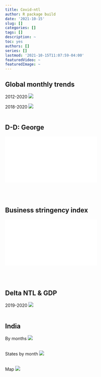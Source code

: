 ```yaml
---
title: Covid-ntl
author: R package build
date: '2021-10-15'
slug: []
categories: []
tags: []
description: ~
toc: yes
authors: []
series: []
lastmod: '2021-10-15T11:07:59-04:00'
featuredVideo: ~
featuredImage: ~ 
---
```



## Global monthly trends

2012-2020
![](/ntlcovid/cvd_wrolds_1.png)
<br /> 

2018-2020
![](/ntlcovid/cvd_month_wrld_3.png)
<br /> 
<br /> 

## D-D: George 

![](/ntlcovid/D-D-covid-validation.pdf)

<br /> 
<br /> 

## Business stringency index

![](/ntlcovid/covid-bsns-indx.pdf)

<br /> 
<br /> 


## Delta NTL & GDP

2019-2020
![](/ntlcovid/DeltaNTLWDI19-20.png)
<br /> 
<br /> 

## India

By months
![](/ntlcovid/ind_delt-1920.png)

<br /> 
States by month
![](/ntlcovid/indst_delt-1920.png)

<br /> 
Map
![](/ntlcovid/inddelt_jun.png)
